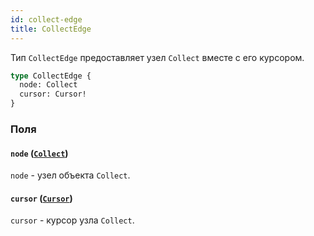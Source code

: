 ```yaml
---
id: collect-edge
title: CollectEdge
---
```



Тип `CollectEdge` предоставляет узел `Collect` вместе с его курсором.

```graphql
type CollectEdge {
  node: Collect
  cursor: Cursor!
}
```


### Поля

#### `node` ([`Collect`](/reference/objects/collect))

`node` - узел объекта `Collect`.


#### `cursor` ([`Cursor`](/reference/scalars/cursor))

`cursor` - курсор узла `Collect`.





